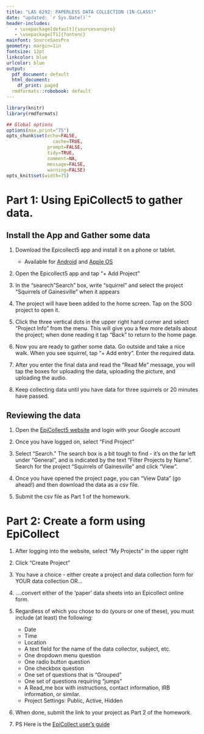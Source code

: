 ```yaml
---
title: "LAS 6292: PAPERLESS DATA COLLECTION (IN-CLASS)"
date: "updated: `r Sys.Date()`"
header-includes:
   - \usepackage[default]{sourcesanspro}
   - \usepackage[T1]{fontenc}
mainfont: SourceSansPro
geometry: margin=1in
fontsize: 12pt
linkcolor: blue
urlcolor: blue
output:
  pdf_document: default
  html_document:
    df_print: paged
  rmdformats::robobook: default
---
```



```r
library(knitr)
library(rmdformats)

## Global options
options(max.print="75")
opts_chunk$set(echo=FALSE,
	             cache=TRUE,
               prompt=FALSE,
               tidy=TRUE,
               comment=NA,
               message=FALSE,
               warning=FALSE)
opts_knit$set(width=75)
```



# Part 1: Using EpiCollect5 to gather data.

## Install the App and Gather some data

1. Download the Epicollect5 app and install it on a phone or tablet.

    * Available for [Android](https://play.google.com/store/apps/details?id=uk.ac.imperial.epicollect.five&hl=en_US&gl=US) and [Apple OS](https://apps.apple.com/us/app/epicollect5/id1183858199)

2. Open the Epicollect5 app and tap  "+ Add Project"

3. In the "searech "Search" box, write "squirrel" and select the project "Squirrels of Gainesville" when it appears

4. The project will have been added to the home screen. Tap on the SOG project to open it.

5. Click the three vertical dots in the upper right hand corner and select "Project Info" from the menu. This will give you a few more details about the project; when done reading it tap "Back" to return to the home page.

6. Now you are ready to gather some data. Go outside and take a nice walk. When you see squirrel, tap "+ Add entry". Enter the required data.  

7. After you enter the final data and read the "Read Me" message, you will tap the boxes for uploading the data, uploading the picture, and uploading the audio. 

7. Keep collecting data until you have data for three squirrels or 20 minutes have passed. 


## Reviewing the data

1. Open the [EpiCollect5 website](https://five.epicollect.net/) and login with your Google account

2. Once you have logged on, select "Find Project"

3. Select "Search." The search box is a bit tough to find - it's on the far left under "General", and is indicated by the text "Filter Projects by Name". Search for the project "Squirrels of Gainesville" and click "View".

4. Once you have opened the project page, you can "View Data" (go ahead!) and then download the data as a csv file.

5. Submit the csv file as Part 1 of the homework.



# Part 2: Create a form using EpiCollect

1. After logging into the website, select "My Projects" in the upper right  

2. Click "Create Project"

3. You have a choice - either create a project and data collection form for YOUR data collection OR...

4. ....convert either of the 'paper' data sheets into an Epicollect online form.

5. Regardless of which you chose to do (yours or one of these), you must include (at least) the following:

    * Date
    * Time 
    * Location
    * A text field for the name of the data collector, subject, etc.
    * One dropdown menu question
    * One radio button question
    * One checkbox question
    * One set of questions that is "Grouped"
    * One set of questions requiring "jumps"
    * A Read_me box with instructions, contact information, IRB information, or similar.
    * Project Settings: Public, Active, Hidden
    

5. When done, submit the link to your project as Part 2 of the homework. 


6. PS Here is the [EpiCollect user's guide](https://docs.epicollect.net/)

